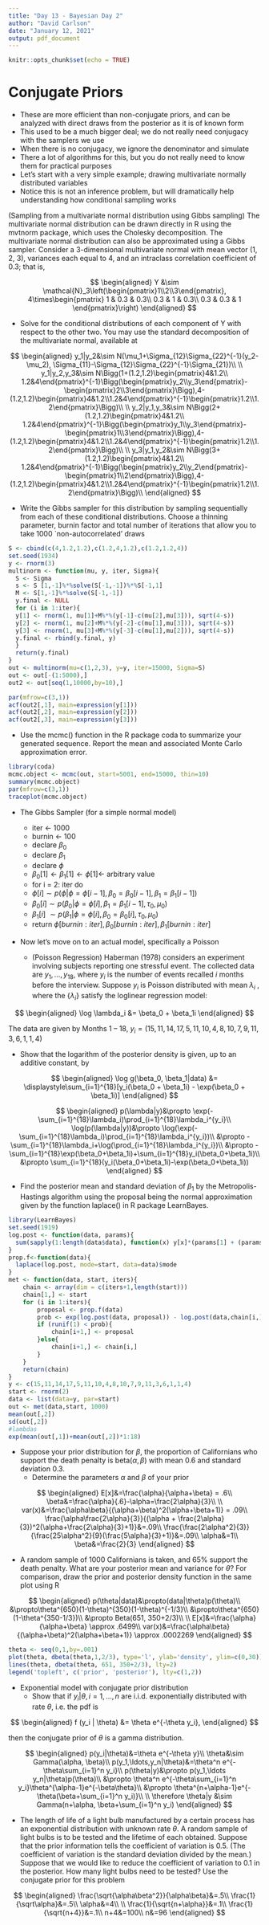 ```yaml
---
title: "Day 13 - Bayesian Day 2"
author: "David Carlson"
date: "January 12, 2021"
output: pdf_document
---
```


```r
knitr::opts_chunk$set(echo = TRUE)
```

# Conjugate Priors

- These are more efficient than non-conjugate priors, and can be analyzed with direct draws from the posterior as it is of known form
- This used to be a much bigger deal; we do not really need conjugacy with the samplers we use
- When there is no conjugacy, we ignore the denominator and simulate
- There a lot of algorithms for this, but you do not really need to know them for practical purposes
- Let's start with a very simple example; drawing multivariate normally distributed variables
- Notice this is not an inference problem, but will dramatically help understanding how conditional sampling works

(Sampling from a multivariate normal distribution using Gibbs sampling) The multivariate normal distribution can be drawn directly in R using the mvtnorm package, which uses the Cholesky decomposition. The multivariate normal distribution can also be approximated using a Gibbs sampler. Consider a 3-dimensional multivariate normal with mean vector (1, 2, 3), variances each equal to 4, and an intraclass correlation coefficient of 0.3; that is,

$$
\begin{aligned}
Y &\sim \mathcal{N}_3\left(\begin{pmatrix}1\\2\\3\end{pmatrix}, 4\times\begin{pmatrix}
1 & 0.3 & 0.3\\
0.3 & 1 & 0.3\\
0.3 & 0.3 & 1
\end{pmatrix}\right)
\end{aligned}
$$

  + Solve for the conditional distributions of each component of Y with respect to the other two. You may use the standard decomposition of the multivariate normal, available at \url{http://en.wikipedia.org/wiki/Multivariate_normal_distribution}

$$
\begin{aligned}
y_1|y_2&\sim N(\mu_1+\Sigma_{12}\Sigma_{22}^{-1}(y_2-\mu_2), \Sigma_{11}-\Sigma_{12}\Sigma_{22}^{-1}\Sigma_{21})\\
\\
y_1|y_2,y_3&\sim N\Bigg(1+(1.2,1.2)\begin{pmatrix}4&1.2\\
1.2&4\end{pmatrix}^{-1}\Bigg(\begin{pmatrix}y_2\\y_3\end{pmatrix}-\begin{pmatrix}2\\3\end{pmatrix}\Bigg),4-(1.2,1.2)\begin{pmatrix}4&1.2\\1.2&4\end{pmatrix}^{-1}\begin{pmatrix}1.2\\1.2\end{pmatrix}\Bigg)\\
\\
y_2|y_1,y_3&\sim N\Bigg(2+(1.2,1.2)\begin{pmatrix}4&1.2\\
1.2&4\end{pmatrix}^{-1}\Bigg(\begin{pmatrix}y_1\\y_3\end{pmatrix}-\begin{pmatrix}1\\3\end{pmatrix}\Bigg),4-(1.2,1.2)\begin{pmatrix}4&1.2\\1.2&4\end{pmatrix}^{-1}\begin{pmatrix}1.2\\1.2\end{pmatrix}\Bigg)\\
\\
y_3|y_1,y_2&\sim N\Bigg(3+(1.2,1.2)\begin{pmatrix}4&1.2\\
1.2&4\end{pmatrix}^{-1}\Bigg(\begin{pmatrix}y_2\\y_2\end{pmatrix}-\begin{pmatrix}1\\2\end{pmatrix}\Bigg),4-(1.2,1.2)\begin{pmatrix}4&1.2\\1.2&4\end{pmatrix}^{-1}\begin{pmatrix}1.2\\1.2\end{pmatrix}\Bigg)\\
\end{aligned}
$$

  + Write the Gibbs sampler for this distribution by sampling sequentially from each of these conditional distributions. Choose a thinning parameter, burnin factor and total number of iterations that allow you to take 1000 `non-autocorrelated' draws
  
```r
S <- cbind(c(4,1.2,1.2),c(1.2,4,1.2),c(1.2,1.2,4))
set.seed(1934)
y <- rnorm(3)
multinorm <- function(mu, y, iter, Sigma){
  S <- Sigma
  s <- S [1,-1]%*%solve(S[-1,-1])%*%S[-1,1]
  M <- S[1,-1]%*%solve(S[-1,-1])
  y.final <- NULL
  for (i in 1:iter){
  y[1] <- rnorm(1, mu[1]+M%*%(y[-1]-c(mu[2],mu[3])), sqrt(4-s))
  y[2] <- rnorm(1, mu[2]+M%*%(y[-2]-c(mu[1],mu[3])), sqrt(4-s))
  y[3] <- rnorm(1, mu[3]+M%*%(y[-3]-c(mu[1],mu[2])), sqrt(4-s))  
  y.final <- rbind(y.final, y)
  }
  return(y.final)
}
out <- multinorm(mu=c(1,2,3), y=y, iter=15000, Sigma=S)
out <- out[-(1:5000),]
out2 <- out[seq(1,10000,by=10),]

par(mfrow=c(3,1))
acf(out2[,1], main=expression(y[1]))
acf(out2[,2], main=expression(y[2]))
acf(out2[,3], main=expression(y[3]))
```

  + Use the mcmc() function in the R package coda to summarize your generated sequence. Report the mean and associated Monte Carlo approximation error.
  
```r
library(coda)
mcmc.object <- mcmc(out, start=5001, end=15000, thin=10)
summary(mcmc.object)
par(mfrow=c(3,1))
traceplot(mcmc.object)
```

- The Gibbs Sampler (for a simple normal model)

  + iter $\leftarrow$ 1000
  + burnin $\leftarrow$ 100
  + declare $\beta_0$
  + declare $\beta_1$
  + declare $\phi$
  + $\beta_0[1] \leftarrow \beta_1[1] \leftarrow \phi[1] \leftarrow$ arbitrary value
  + for i = 2: iter do
  + $\phi[i] \sim p(\phi|\phi=\phi[i-1], \beta_0=\beta_0[i-1], \beta_1 = \beta_1[i-1])$
  + $\beta_0[i] \sim p(\beta_0|\phi = \phi[i], \beta_1 = \beta_1[i-1], \tau_0, \mu_0)$
  + $\beta_1[i] ~\sim p(\beta_1|\phi = \phi[i], \beta_0 = \beta_0[i], \tau_0, \mu_0)$
  + return $\phi[burnin:iter], \beta_0[burnin:iter], \beta_1[burnin:iter]$

- Now let's move on to an actual model, specifically a Poisson

  + (Poisson Regression) Haberman (1978) considers an experiment involving subjects reporting one stressful event. The collected data are $y_1 , \ldots , y_{18}$, where $y_i$ is the number of events recalled $i$ months before the interview. Suppose $y_i$ is Poisson distributed with mean $\lambda_i$ , where the $\{\lambda_i\}$ satisfy the loglinear regression model:

$$
\begin{aligned}
\log \lambda_i &= \beta_0 + \beta_1i
\end{aligned}
$$

The data are given by Months 1 -- 18, $y_i = (15, 11, 14, 17, 5, 11, 10, 4, 8, 10, 7, 9, 11, 3, 6, 1, 1, 4)$

  + Show that the logarithm of the posterior density is given, up to an additive constant, by
  
$$
\begin{aligned}
\log g(\beta_0, \beta_1|data) &= \displaystyle\sum_{i=1}^{18}[y_i(\beta_0 + \beta_1i) - \exp(\beta_0 + \beta_1i)]
\end{aligned}
$$

$$
\begin{aligned}
p(\lambda|y)&\propto \exp(-\sum_{i=1}^{18}\lambda_i)\prod_{i=1}^{18}\lambda_i^{y_i}\\
\log(p(\lambda|y))&\propto \log(\exp(-\sum_{i=1}^{18}\lambda_i)\prod_{i=1}^{18}\lambda_i^{y_i})\\
&\propto -\sum_{i=1}^{18}\lambda_i+\log(\prod_{i=1}^{18}\lambda_i^{y_i})\\
&\propto -\sum_{i=1}^{18}\exp(\beta_0+\beta_1i)+\sum_{i=1}^{18}y_i(\beta_0+\beta_1i)\\
&\propto \sum_{i=1}^{18}(y_i(\beta_0+\beta_1i)-\exp(\beta_0+\beta_1i))
\end{aligned}
$$

  + Find the posterior mean and standard deviation of $\beta_1$ by the Metropolis-Hastings algorithm using the proposal being the normal approximation given by the function laplace() in R package LearnBayes.
  
```r
library(LearnBayes)
set.seed(1919)
log.post <- function(data, params){
  sum(sapply(1:length(data$data), function(x) y[x]*(params[1] + (params[2]*x))-exp(params[1]+(params[2]*x))))
}
prop.f<-function(data){
  laplace(log.post, mode=start, data=data)$mode
}
met <- function(data, start, iters){
    chain <- array(dim = c(iters+1,length(start)))
    chain[1,] <- start
    for (i in 1:iters){
        proposal <- prop.f(data)
        prob <- exp(log.post(data, proposal)) - log.post(data,chain[i,])
        if (runif(1) < prob){
            chain[i+1,] <- proposal
        }else{
            chain[i+1,] <- chain[i,]
        }
    }
    return(chain)
}
y <- c(15,11,14,17,5,11,10,4,8,10,7,9,11,3,6,1,1,4)
start <- rnorm(2)
data <- list(data=y, par=start)
out <- met(data,start, 1000)
mean(out[,2])
sd(out[,2])
#lambdas
exp(mean(out[,1])+mean(out[,2])*1:18)
```

- Suppose your prior distribution for $\beta$, the proportion of Californians who support the death penalty is beta($\alpha, \beta$) with mean 0.6 and standard deviation 0.3.
  + Determine the parameters $\alpha$ and $\beta$ of your prior
  
$$
\begin{aligned}
E[x]&=\frac{\alpha}{\alpha+\beta} = .6\\
\beta&=\frac{\alpha}{.6}-\alpha=\frac{2\alpha}{3}\\
\\
var(x)&=\frac{\alpha\beta}{(\alpha+\beta)^2(\alpha+\beta+1)} = .09\\
\frac{\alpha\frac{2\alpha}{3}}{(\alpha + \frac{2\alpha}{3})^2(\alpha+\frac{2\alpha}{3}+1)}&=.09\\
\frac{\frac{2\alpha^2}{3}}{\frac{25\alpha^2}{9}(\frac{5\alpha}{3}+1)}&=.09\\
\alpha&=1\\
\beta&=\frac{2}{3}
\end{aligned}
$$
  
  + A random sample of 1000 Californians is taken, and 65\% support the death penalty. What are your posterior mean and variance for $\theta$? For comparison, draw the prior and posterior density function in the same plot using R
  
$$
\begin{aligned}
p(\theta|data)&\propto(data|\theta)p(\theta)\\
&\propto\theta^{650}(1-\theta)^{350}(1-\theta)^{-1/3}\\
&\propto\theta^{650}(1-\theta^{350-1/3})\\
&\propto Beta(651, 350+2/3)\\
\\
E[x]&=\frac{\alpha}{\alpha+\beta} \approx .6499\\
var(x)&=\frac{\alpha\beta}{(\alpha+\beta)^2(\alpha+\beta+1)} \approx .0002269
\end{aligned}
$$
  
```r
theta <- seq(0,1,by=.001)
plot(theta, dbeta(theta,1,2/3), type='l', ylab='density', ylim=c(0,30))
lines(theta, dbeta(theta, 651, 350+2/3), lty=2)
legend('topleft', c('prior', 'posterior'), lty=c(1,2))
```

- Exponential model with conjugate prior distribution
  + Show that if $y_i | \theta, i = 1, \ldots, n$ are i.i.d. exponentially distributed with rate $\theta$, i.e. the pdf is

$$
\begin{aligned}
f (y_i | \theta) &= \theta e^{-\theta y_i},
\end{aligned}
$$

then the conjugate prior of $\theta$ is a gamma distribution.

$$
\begin{aligned}
p(y_i|\theta)&=\theta e^{-\theta y}\\
\theta&\sim Gamma(\alpha, \beta)\\
p(y_1,\ldots,y_n|\theta)&=\theta^n e^{-\theta\sum_{i=1}^n y_i}\\
p(\theta|y)&\propto p(y_1,\ldots y_n|\theta)p(\theta)\\
&\propto \theta^n e^{-\theta\sum_{i=1}^n y_i}\theta^{\alpha-1}e^{-\beta\theta}\\
&\propto \theta^{n+\alpha-1}e^{-\theta(\beta+\sum_{i=1}^n y_i)}\\
\\
\therefore \theta|y &\sim Gamma(n+\alpha, \beta+\sum_{i=1}^n y_i)
\end{aligned}
$$

  + The length of life of a light bulb manufactured by a certain process has an exponential distribution with unknown rate $\theta$. A random sample of light bulbs is to be tested and the lifetime of each obtained. Suppose that the prior information tells the coefficient of variation is 0.5. (The coefficient of variation is the standard deviation divided by the mean.) Suppose that we would like to reduce the coefficient of variation to 0.1 in the posterior. How many light bulbs need to be tested? Use the conjugate prior for this problem
  
$$
\begin{aligned}
\frac{\sqrt{\alpha\beta^2}}{\alpha\beta}&=.5\\
\frac{1}{\sqrt\alpha}&=.5\\
\alpha&=4\\
\\
\frac{1}{\sqrt{n+\alpha}}&=.1\\
\frac{1}{\sqrt{n+4}}&=.1\\
n+4&=100\\
n&=96
\end{aligned}
$$